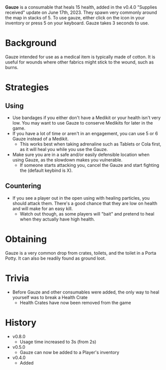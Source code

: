 **Gauze** is a consumable that heals 15 health, added in the v0.4.0 "Supplies received" update on June 17th, 2023. They spawn very commonly around the map in stacks of 5. To use gauze, either click on the icon in your inventory or press 5 on your keyboard. Gauze takes 3 seconds to use.

# Background
Gauze intended for use as a medical item is typically made of cotton. It is useful for wounds where other fabrics might stick to the wound, such as burns.

# Strategies
## Using
- Use bandages if you either don't have a Medikit or your health isn't very low. You may want to use Gauze to conserve Medikits for later in the game.
- If you have a lot of time or aren't in an engagement, you can use 5 or 6 Gauze instead of a Medikit.
    - This works best when taking adrenaline such as Tablets or Cola first, as it will heal you while you use the Gauze.
- Make sure you are in a safe and/or easily defensible location when using Gauze, as the slowdown makes you vulnerable.
    - If someone starts attacking you, cancel the Gauze and start fighting the (default keybind is X).

## Countering
- If you see a player out in the open using with healing particles, you should attack them. There's a good chance that they are low on health and will make for an easy kill.
    - Watch out though, as some players will "bait" and pretend to heal when they actually have high health.

# Obtaining
Gauze is a very common drop from crates, toilets, and the toilet in a Porta Potty. It can also be readily found as ground loot.

# Trivia
- Before Gauze and other consumables were added, the only way to heal yourself was to break a Health Crate
    - Health Crates have now been removed from the game

# History
- v0.8.0
    - Usage time increased to 3s (from 2s)
- v0.5.0
    - Gauze can now be added to a Player's inventory
- v0.4.0
    - Added